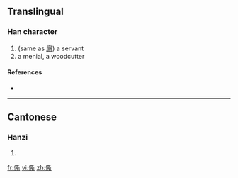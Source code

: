 ==Translingual==

===Han character===
{{Han char|rn=9|rad=人|as=12|sn=14|four=|canj=人廿金中 (OTCL)}}

# (same as [[廝]]) a servant
# a menial, a woodcutter

====References====
* {{Han ref|kx=0117.280|hdz=10217.040|uh=348B|ud=13451}}

----

==Cantonese==

===Hanzi===
{{yue-hanzi|jyut=|y=si1}}

# {{defn|Cantonese|sort=人12}}

[[fr:㒋]]
[[vi:㒋]]
[[zh:㒋]]